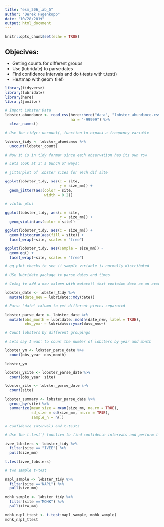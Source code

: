 ```yaml
---
title: "esm_206_lab_5"
author: "Derek Pagenkopp"
date: "10/28/2019"
output: html_document
---
```


```r
knitr::opts_chunk$set(echo = TRUE)
```

## Objecives:

- Getting counts for different groups
- Use {lubridate} to parse dates
- Find confidence Intervals and do t-tests with t.test()
- Heatmap with geom_tile()

```r
library(tidyverse)
library(lubridate)
library(here)
library(janitor)

```

```r
# Import Lobster Data
lobster_abundance <- read_csv(here::here("data", "lobster_abundance.csv"), 
                              na = "-99999") %>% 
  clean_names()

# Use the tidyr::uncount() function to expand a frequency variable

lobster_tidy <- lobster_abundance %>% 
  uncount(lobster_count)

# Now it is in tidy format since each observation has its own row

# Lets look at it a bunch of ways:

# jitterplot of lobster sizes for each dif site

ggplot(lobster_tidy, aes(x = site,
                         y = size_mm)) +
  geom_jitter(aes(color = site,
                  width = 0.2))

# violin plot

ggplot(lobster_tidy, aes(x = site,
                         y = size_mm)) +
  geom_violin(aes(color = site))

ggplot(lobster_tidy, aes(x = size_mm)) +
  geom_histogram(aes(fill = site)) +
  facet_wrap(~site, scales = "free")

ggplot(lobster_tidy, aes(sample = size_mm)) +
  geom_qq() +
  facet_wrap(~site, scales = "free")

# qq plot checks to see if sample variable is normally distributed

# USe lubridate package to parse dates and times

# Going to add a new column with mutate() that contains date as an actual date

lobster_date <- lobster_tidy %>% 
  mutate(date_new = lubridate::mdy(date))

# Parse 'date' column to get different pieces separated

lobster_parse_date <- lobster_date %>% 
  mutate(obs_month = lubridate::month(date_new, label = TRUE),
         obs_year = lubridate::year(date_new))

# Count lobsters by different groupings

# Lets say I want to count the number of lobsters by year and month

lobster_ym <- lobster_parse_date %>% 
  count(obs_year, obs_month)

lobster_ym

lobster_ysite <- lobster_parse_date %>% 
  count(obs_year, site)

lobster_site <- lobster_parse_date %>% 
  count(site)

lobster_summary <- lobster_parse_date %>% 
  group_by(site) %>% 
  summarize(mean_size = mean(size_mm, na.rm = TRUE),
            sd_size = sd(size_mm, na.rm = TRUE),
            sample_n = n())

# Confidence Intervals and t-tests

# Use the t.test() function to find confidence intervals and perform t-tests

ivee_lobsters <- lobster_tidy %>% 
  filter(site == "IVEE") %>% 
  pull(size_mm)

t.test(ivee_lobsters)

# two sample t-test

napl_sample <- lobster_tidy %>% 
  filter(site =="NAPL") %>% 
  pull(size_mm)

mohk_sample <- lobster_tidy %>% 
  filter(site =="MOHK") %>% 
  pull(size_mm)

mohk_napl_ttest <- t.test(napl_sample, mohk_sample)
mohk_napl_ttest
                              
```


